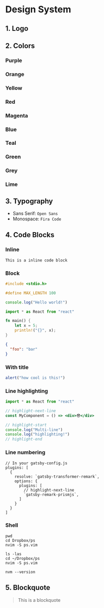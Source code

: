 
<MdxLayout>

# Design System

## 1. Logo

<div style={{ width: "200px", height: "200px", marginBottom: "50px" }}>
  <Icon name="jellyppi" />
</div>

## 2. Colors

### Purple

<div className="_colors">
  <Icon name="circle" style={{ fill: "#fcfaff" }} />
  <Icon name="circle" style={{ fill: "#f6edfa" }} />
  <Icon name="circle" style={{ fill: "#f1defa" }} />
  <Icon name="circle" style={{ fill: "#d9bae8" }} />
  <Icon name="circle" style={{ fill: "#b17acc" }} />
  <Icon name="circle" style={{ fill: "#8a4baf" }} />
  <Icon name="circle" style={{ fill: "#663399" }} />
  <Icon name="circle" style={{ fill: "#542c85" }} />
  <Icon name="circle" style={{ fill: "#452475" }} />
  <Icon name="circle" style={{ fill: "#362066" }} />
</div>

### Orange

<div className="_colors">
  <Icon name="circle" style={{ fill: "#fffcf7" }} />
  <Icon name="circle" style={{ fill: "#fff4db" }} />
  <Icon name="circle" style={{ fill: "#ffedbf" }} />
  <Icon name="circle" style={{ fill: "#ffe4a1" }} />
  <Icon name="circle" style={{ fill: "#ffd280" }} />
  <Icon name="circle" style={{ fill: "#ffb238" }} />
  <Icon name="circle" style={{ fill: "#fb8400" }} />
  <Icon name="circle" style={{ fill: "#f06200" }} />
  <Icon name="circle" style={{ fill: "#cc3b00" }} />
  <Icon name="circle" style={{ fill: "#992c00" }} />
</div>

### Yellow

<div className="_colors">
  <Icon name="circle" style={{ fill: "#fffdf7" }} />
  <Icon name="circle" style={{ fill: "#fff5bf" }} />
  <Icon name="circle" style={{ fill: "#fff2a8" }} />
  <Icon name="circle" style={{ fill: "#ffeb99" }} />
  <Icon name="circle" style={{ fill: "#ffdf37" }} />
  <Icon name="circle" style={{ fill: "#fed038" }} />
  <Icon name="circle" style={{ fill: "#e3a617" }} />
  <Icon name="circle" style={{ fill: "#bf9141" }} />
  <Icon name="circle" style={{ fill: "#8a6534" }} />
  <Icon name="circle" style={{ fill: "#644926" }} />
</div>

### Red

<div className="_colors">
  <Icon name="circle" style={{ fill: "#fffafa" }} />
  <Icon name="circle" style={{ fill: "#fde7e7" }} />
  <Icon name="circle" style={{ fill: "#ffbab8" }} />
  <Icon name="circle" style={{ fill: "#ff8885" }} />
  <Icon name="circle" style={{ fill: "#ff5a54" }} />
  <Icon name="circle" style={{ fill: "#fa2915" }} />
  <Icon name="circle" style={{ fill: "#ec1818" }} />
  <Icon name="circle" style={{ fill: "#c20011" }} />
  <Icon name="circle" style={{ fill: "#a8000f" }} />
  <Icon name="circle" style={{ fill: "#75000a" }} />
</div>

### Magenta

<div className="_colors">
  <Icon name="circle" style={{ fill: "#fffafd" }} />
  <Icon name="circle" style={{ fill: "#ffe6f6" }} />
  <Icon name="circle" style={{ fill: "#f2c4e3" }} />
  <Icon name="circle" style={{ fill: "#e899ce" }} />
  <Icon name="circle" style={{ fill: "#d459ab" }} />
  <Icon name="circle" style={{ fill: "#bc027f" }} />
  <Icon name="circle" style={{ fill: "#a6026a" }} />
  <Icon name="circle" style={{ fill: "#940159" }} />
  <Icon name="circle" style={{ fill: "#7d0e59" }} />
  <Icon name="circle" style={{ fill: "#690147" }} />
</div>

### Blue

<div className="_colors">
  <Icon name="circle" style={{ fill: "#f5fcff" }} />
  <Icon name="circle" style={{ fill: "#dbf0ff" }} />
  <Icon name="circle" style={{ fill: "#90cdf9" }} />
  <Icon name="circle" style={{ fill: "#63b8f6" }} />
  <Icon name="circle" style={{ fill: "#3fa9f5" }} />
  <Icon name="circle" style={{ fill: "#159BF3" }} />
  <Icon name="circle" style={{ fill: "#0e8de6" }} />
  <Icon name="circle" style={{ fill: "#047bd3" }} />
  <Icon name="circle" style={{ fill: "#006ac1" }} />
  <Icon name="circle" style={{ fill: "#004ca3" }} />
</div>

### Teal

<div className="_colors">
  <Icon name="circle" style={{ fill: "#f7ffff" }} />
  <Icon name="circle" style={{ fill: "#dcfffd" }} />
  <Icon name="circle" style={{ fill: "#ccfffc" }} />
  <Icon name="circle" style={{ fill: "#a6fffa" }} />
  <Icon name="circle" style={{ fill: "#73fff7" }} />
  <Icon name="circle" style={{ fill: "#2de3da" }} />
  <Icon name="circle" style={{ fill: "#00bdb6" }} />
  <Icon name="circle" style={{ fill: "#10A39e" }} />
  <Icon name="circle" style={{ fill: "#00756a" }} />
  <Icon name="circle" style={{ fill: "#00574e" }} />
</div>

### Green

<div className="_colors">
  <Icon name="circle" style={{ fill: "#f7fdf7" }} />
  <Icon name="circle" style={{ fill: "#def5dc" }} />
  <Icon name="circle" style={{ fill: "#a1da9e" }} />
  <Icon name="circle" style={{ fill: "#79cd75" }} />
  <Icon name="circle" style={{ fill: "#59c156" }} />
  <Icon name="circle" style={{ fill: "#37b635" }} />
  <Icon name="circle" style={{ fill: "#2ca72c" }} />
  <Icon name="circle" style={{ fill: "#088413" }} />
  <Icon name="circle" style={{ fill: "#006500" }} />
  <Icon name="circle" style={{ fill: "#003d00" }} />
</div>

### Grey

<div className="_colors">
  <Icon name="circle" style={{ fill: "#fbfbfb" }} />
  <Icon name="circle" style={{ fill: "#f5f5f5" }} />
  <Icon name="circle" style={{ fill: "#f0f0f2" }} />
  <Icon name="circle" style={{ fill: "#d9d7e0" }} />
  <Icon name="circle" style={{ fill: "#b7b5bd" }} />
  <Icon name="circle" style={{ fill: "#78757a" }} />
  <Icon name="circle" style={{ fill: "#635e69" }} />
  <Icon name="circle" style={{ fill: "#48434f" }} />
  <Icon name="circle" style={{ fill: "#36313d" }} />
  <Icon name="circle" style={{ fill: "#232129" }} />
</div>

### Lime

<div className="_colors">
  <Icon name="circle" style={{ fill: "#fafdf1" }} />
  <Icon name="circle" style={{ fill: "#ebf8c3" }} />
  <Icon name="circle" style={{ fill: "#dbf396" }} />
  <Icon name="circle" style={{ fill: "#ccee68" }} />
  <Icon name="circle" style={{ fill: "#bce939" }} />
  <Icon name="circle" style={{ fill: "#a7d818" }} />
  <Icon name="circle" style={{ fill: "#8eb814" }} />
  <Icon name="circle" style={{ fill: "#759711" }} />
  <Icon name="circle" style={{ fill: "#5c770d" }} />
  <Icon name="circle" style={{ fill: "#3c4e09" }} />
</div>

## 3. Typography

- Sans Serif: `Open Sans`
- Monospace: `Fira Code`

## 4. Code Blocks

### Inline

`This is a inline code block`

### Block

```c
#include <stdio.h>
```

```cpp
#define MAX_LENGTH 100
```

```js
console.log("Hello world!")
```

```jsx
import * as React from "react"
```

```rust
fn main() {
    let x = 5;
    println!("{}", x);
}
```

```json
{
  "foo": "bar"
}
```

### With title

```js:title=example-file.js
alert("how cool is this!")
```

### Line highlighting

```jsx
import * as React from "react"

// highlight-next-line
const MyComponent = () => <div>😎</div>

// highlight-start
console.log("Multi-line")
console.log("highlighting!")
// highlight-end
```

### Line numbering

```javascript{numberLines: true}
// In your gatsby-config.js
plugins: [
  {
    resolve: `gatsby-transformer-remark`,
    options: {
      plugins: [
        // highlight-next-line
        `gatsby-remark-prismjs`,
      ]
    }
  }
]
```

### Shell

```shell{outputLines: 2-10,12}
pwd
cd Dropbox/ps
nvim -S ps.vim
```

```shell{promptUser: alice}{promptHost: dev.localhost}
ls -las
cd ~/Dropbox/ps
nvim -S ps.vim
```

```shell
nvm --version
```

## 5. Blockquote

> This is a blockquote

<div
  style={{
    display: "flex",
    justifyContent: "center",
    alignItems: "center",
    width: "100%",
    height: "250px",
    marginTop: "80px",
    marginBottom: "20px",
  }}
>
  <Icon name="jellyppi2" />
</div>

</MdxLayout>
